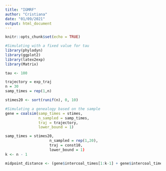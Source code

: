 ```yaml
---
title: "IGMRF"
author: "Cristiana"
date: "01/09/2021"
output: html_document
---
```


```r
knitr::opts_chunk$set(echo = TRUE)
```

```r
#Simulating with a fixed value for tau
library(phylodyn)
library(ggplot2)
library(latex2exp)
library(Matrix)

tau <- 100

trajectory = exp_traj
n = 30
samp_times = rep(1,n)

stimes20 <- sort(runif(n), 0, 10)

#Simulating a genealogy based on the sample
gene = coalsim(samp_times = stimes, 
               n_sampled = samp_times,
               traj = trajectory, 
               lower_bound = 1)

samp_times = stimes20,
                    n_sampled = rep(1,20),
                    traj = const10,
                    lower_bound = 1)
k <- n - 1

midpoint_distance <- (gene$intercoal_times[1:k-1] + gene$intercoal_times[2:k])/2

```

